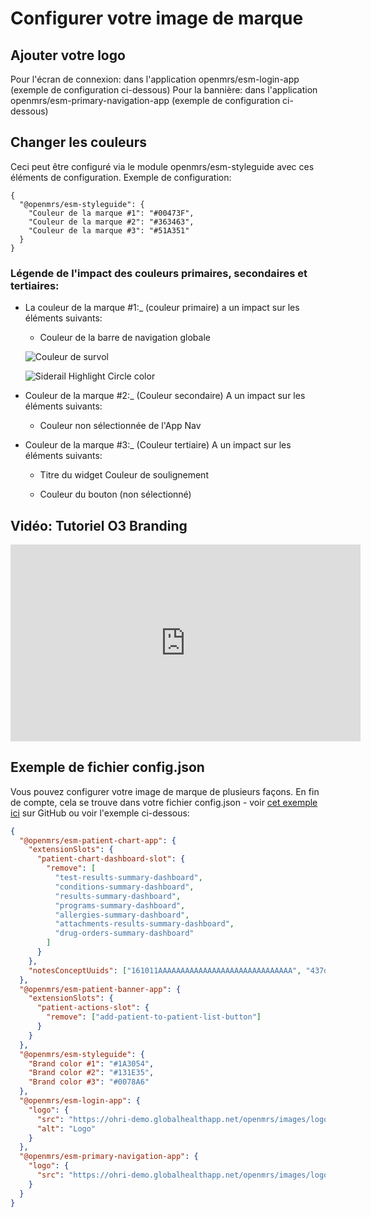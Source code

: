
# Configurer votre image de marque

## Ajouter votre logo

Pour l'écran de connexion: dans l'application openmrs/esm-login-app (exemple de configuration ci-dessous)
Pour la bannière: dans l'application openmrs/esm-primary-navigation-app (exemple de configuration ci-dessous)

## Changer les couleurs

Ceci peut être configuré via le module openmrs/esm-styleguide avec ces éléments de configuration. Exemple de configuration:

```
{
  "@openmrs/esm-styleguide": {
    "Couleur de la marque #1": "#00473F",
    "Couleur de la marque #2": "#363463",
    "Couleur de la marque #3": "#51A351"
  }
}
```

### Légende de l'impact des couleurs primaires, secondaires et tertiaires:

- La couleur de la marque #1:\_ (couleur primaire) a un impact sur les éléments suivants:

  - Couleur de la barre de navigation globale

  ![Couleur
de survol](/global-nav-bar-color.png)

  ![Siderail Highlight Circle color](/hover-color.png)

- Couleur de la marque #2:\_ (Couleur secondaire) A un impact sur les éléments suivants:

  - Couleur non sélectionnée de l'App Nav

- Couleur de la marque #3:\_ (Couleur tertiaire) A un impact sur les éléments suivants:

  - Titre du widget Couleur de soulignement

  - Couleur du bouton (non sélectionné)

## Vidéo: Tutoriel O3 Branding

<iframe
  width="560"
  height="315"
  src="https://www.youtube.com/embed/u5TmUFBrm_s"
  title="Création d'une marque et d'un label blanc avec OpenMRS 3"
  frameborder="0"
  allow="accelerometer ; autoplay ; clipboard-write ; encrypted-media ; gyroscope ; picture-in-picture ; web-share"
  allowfullscreen
></iframe>

## Exemple de fichier config.json

Vous pouvez configurer votre image de marque de plusieurs façons. En fin de compte, cela se trouve dans votre fichier config.json - voir [cet exemple ici](https://github.com/UCSF-IGHS/openmrs-esm-ohri/blob/master/packages/esm-ohri-core-app/src/ohri-patient-dashboards-config.json) sur GitHub ou voir l'exemple ci-dessous:

```json
{
  "@openmrs/esm-patient-chart-app": {
    "extensionSlots": {
      "patient-chart-dashboard-slot": {
        "remove": [
          "test-results-summary-dashboard",
          "conditions-summary-dashboard",
          "results-summary-dashboard",
          "programs-summary-dashboard",
          "allergies-summary-dashboard",
          "attachments-results-summary-dashboard",
          "drug-orders-summary-dashboard"
        ]
      }
    },
    "notesConceptUuids": ["161011AAAAAAAAAAAAAAAAAAAAAAAAAAAAAA", "437d1e25-e7ab-481c-aabc-01f21c6cdef1"]
  },
  "@openmrs/esm-patient-banner-app": {
    "extensionSlots": {
      "patient-actions-slot": {
        "remove": ["add-patient-to-patient-list-button"]
      }
    }
  },
  "@openmrs/esm-styleguide": {
    "Brand color #1": "#1A3054",
    "Brand color #2": "#131E35",
    "Brand color #3": "#0078A6"
  },
  "@openmrs/esm-login-app": {
    "logo": {
      "src": "https://ohri-demo.globalhealthapp.net/openmrs/images/logos/ohri_logo_lightbg.svg",
      "alt": "Logo"
    }
  },
  "@openmrs/esm-primary-navigation-app": {
    "logo": {
      "src": "https://ohri-demo.globalhealthapp.net/openmrs/images/logos/ohri_logo_darkbg.svg"
    }
  }
}
```
